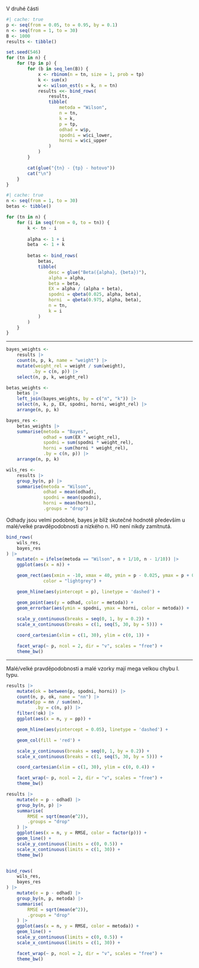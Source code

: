 V druhé části 




```{r }
#| cache: true
p <- seq(from = 0.05, to = 0.95, by = 0.1)
n <- seq(from = 1, to = 30)
B <- 1000
results <- tibble()

set.seed(546)
for (tn in n) {
    for (tp in p) {
        for (b in seq_len(B)) {
            x <- rbinom(n = tn, size = 1, prob = tp)
            k <- sum(x)
            w <- wilson_est(s = k, n = tn)
            results <<- bind_rows(
                results,
                tibble(
                    metoda = "Wilson",
                    n = tn,
                    k = k,
                    p = tp,
                    odhad = w$p,
                    spodni = w$ci_lower,
                    horni = w$ci_upper
                )
            )
        }

        cat(glue("{tn} - {tp} - hotovo"))
        cat("\n")
    }
}
```

```{r }
#| cache: true
n <- seq(from = 1, to = 30)
betas <- tibble()

for (tn in n) {
    for (i in seq(from = 0, to = tn)) {
        k <- tn - i
        
        alpha <- 1 + i
        beta  <- 1 + k
        
        betas <- bind_rows(
            betas,
            tibble(
                desc = glue("Beta({alpha}, {beta})"),
                alpha = alpha,
                beta = beta,
                EX = alpha / (alpha + beta),
                spodni = qbeta(0.025, alpha, beta),
                horni  = qbeta(0.975, alpha, beta),
                n = tn,
                k = i
            )
        )
    }
}
```

---

```{r }
bayes_weights <-
    results |> 
    count(n, p, k, name = "weight") |> 
    mutate(weight_rel = weight / sum(weight),
          .by = c(n, p)) |> 
    select(n, p, k, weight_rel)
```

```{r }
betas_weights <-
    betas |> 
    left_join(bayes_weights, by = c("n", "k")) |> 
    select(n, k, p, EX, spodni, horni, weight_rel) |> 
    arrange(n, p, k)
```

```{r }
bayes_res <-
    betas_weights |> 
    summarise(metoda = "Bayes",
              odhad = sum(EX * weight_rel),
              spodni = sum(spodni * weight_rel),
              horni = sum(horni * weight_rel),
              .by = c(n, p)) |> 
    arrange(n, p, k) 
```

```{r }
wils_res <- 
    results |> 
    group_by(n, p) |> 
    summarise(metoda = "Wilson",
              odhad = mean(odhad),
              spodni = mean(spodni),
              horni = mean(horni),
              .groups = "drop")
```

Odhady jsou velmi podobné, bayes je blíž skutečné hodnotě především u malé/velké
pravděpodobnosti a nízkého n. H0 není nikdy zamítnutá.

```{r }
bind_rows(
    wils_res,
    bayes_res
) |> 
    mutate(n = ifelse(metoda == "Wilson", n + 1/10, n - 1/10)) |>
    ggplot(aes(x = n)) +

    geom_rect(aes(xmin = -10, xmax = 40, ymin = p - 0.025, ymax = p + 0.025),
              color = "lightgrey") +

    geom_hline(aes(yintercept = p), linetype = 'dashed') +

    geom_point(aes(y = odhad, color = metoda)) +
    geom_errorbar(aes(ymin = spodni, ymax = horni, color = metoda)) +
    
    scale_y_continuous(breaks = seq(0, 1, by = 0.2)) +
    scale_x_continuous(breaks = c(1, seq(5, 30, by = 5))) +

    coord_cartesian(xlim = c(1, 30), ylim = c(0, 1)) +

    facet_wrap(~ p, ncol = 2, dir = "v", scales = "free") +
    theme_bw()
```

---

Malé/velké pravděpodobnosti a malé vzorky mají mega velkou chybu I. typu.

```{r }
results |> 
    mutate(ok = between(p, spodni, horni)) |> 
    count(n, p, ok, name = "nn") |> 
    mutate(pp = nn / sum(nn),
           .by = c(n, p)) |> 
    filter(!ok) |> 
    ggplot(aes(x = n, y = pp)) +

    geom_hline(aes(yintercept = 0.05), linetype = 'dashed') +

    geom_col(fill = 'red') +

    scale_y_continuous(breaks = seq(0, 1, by = 0.2)) +
    scale_x_continuous(breaks = c(1, seq(5, 30, by = 5))) +

    coord_cartesian(xlim = c(1, 30), ylim = c(0, 0.4)) +

    facet_wrap(~ p, ncol = 2, dir = "v", scales = "free") +
    theme_bw()
```











```{r }
results |> 
    mutate(e = p - odhad) |> 
    group_by(n, p) |> 
    summarise(
        RMSE = sqrt(mean(e^2)),
        .groups = "drop"
    ) |> 
    ggplot(aes(x = n, y = RMSE, color = factor(p))) +
    geom_line() +
    scale_y_continuous(limits = c(0, 0.5)) +
    scale_x_continuous(limits = c(1, 30)) +
    theme_bw()


bind_rows(
    wils_res,
    bayes_res
) |> 
    mutate(e = p - odhad) |> 
    group_by(n, p, metoda) |> 
    summarise(
        RMSE = sqrt(mean(e^2)),
        .groups = "drop"
    ) |> 
    ggplot(aes(x = n, y = RMSE, color = metoda)) +
    geom_line() +
    scale_y_continuous(limits = c(0, 0.5)) +
    scale_x_continuous(limits = c(1, 30)) +

    facet_wrap(~ p, ncol = 2, dir = "v", scales = "free") +
    theme_bw()

```
